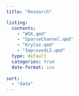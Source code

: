 ```yaml
---
title: "Research"

listing:
  contents:  
    - "WSK.qmd" 
    - "SparseChannel.qmd"
    - "Krylov.qmd" 
    - "ImprovedLS.qmd"
  type: default
  categories: true
  date-format: iso
  
sort:
  - "date" 
---
```

